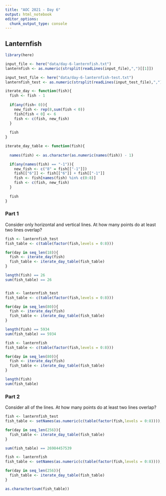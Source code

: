 ```yaml
---
title: "AOC 2021 - Day 6"
output: html_notebook
editor_options: 
  chunk_output_type: console
---
```


## Lanternfish

```r

library(here)

input_file <- here("data/day-6-lanternfish.txt")
lanternfish <- as.numeric(strsplit(readLines(input_file),",")[[1]])

input_test_file <- here("data/day-6-lanternfish-test.txt")
lanternfish_test <- as.numeric(strsplit(readLines(input_test_file),",")[[1]])

iterate_day <- function(fish){
  fish <- fish - 1
  
  if(any(fish< 0)){
    new_fish <- rep(8,sum(fish < 0))
    fish[fish < 0] <- 6
    fish <- c(fish, new_fish)
  }
  
  fish
}

iterate_day_table <- function(fish){
  
  names(fish) <- as.character(as.numeric(names(fish)) - 1)

  if(any(names(fish) == "-1")){
    new_fish <- c("8" = fish[["-1"]])
    fish[["6"]] <- fish[["6"]] + fish[["-1"]]
    fish <- fish[names(fish) %in% c(0:8)]
    fish <- c(fish, new_fish)
  }
  
  fish
}

```

### Part 1

Consider only horizontal and vertical lines. At how many points do at least two lines overlap?

```r

fish <- lanternfish_test
fish_table <- c(table(factor(fish,levels = 0:8)))

for(day in seq_len(18)){
  fish <- iterate_day(fish)
  fish_table <- iterate_day_table(fish_table)
}

length(fish) == 26
sum(fish_table) == 26


fish <- lanternfish_test
fish_table <- c(table(factor(fish,levels = 0:8)))

for(day in seq_len(80)){
  fish <- iterate_day(fish)
  fish_table <- iterate_day_table(fish_table)
}

length(fish) == 5934
sum(fish_table) == 5934


```

```r

fish <- lanternfish
fish_table <- c(table(factor(fish,levels = 0:8)))

for(day in seq_len(80)){
  fish <- iterate_day(fish)
  fish_table <- iterate_day_table(fish_table)
}

length(fish)
sum(fish_table)


```

### Part 2

Consider all of the lines. At how many points do at least two lines overlap?

```r

fish <- lanternfish_test
fish_table <- setNames(as.numeric(c(table(factor(fish,levels = 0:8)))), 0:8)

for(day in seq_len(256)){
  fish_table <- iterate_day_table(fish_table)
}

sum(fish_table) == 26984457539

```

```r

fish <- lanternfish
fish_table <- setNames(as.numeric(c(table(factor(fish,levels = 0:8)))), 0:8)

for(day in seq_len(256)){
  fish_table <- iterate_day_table(fish_table)
}

as.character(sum(fish_table))

```